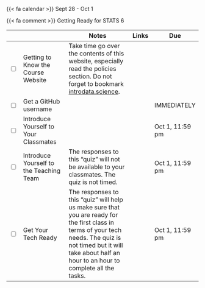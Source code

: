 {{< fa calendar >}} Sept 28 - Oct 1

{{< fa comment >}} Getting Ready for STATS 6



<table class="table-striped text-left table-bordered" align = "center">

  <thead>
    <th style="width:  3%"></th>
    <th style="width:  30%"></th>
    <th style="width:  40%">Notes</th>
    <th style="width:  8%">Links</th>
    <th style="width:  15%">Due</th>
  </thead>


  <tr>
    <td><input type="checkbox" /></td>
    <td> Getting to Know the Course Website &nbsp; &nbsp; </td>
    <td>Take time go over the contents of this website, especially read the policies section. Do not forget to bookmark <a href="https:introdata.science">introdata.science</a>.</td>
    <td></td>
    <td></td>
  </tr>
  
  <tr>
    <td><input type="checkbox" /></td>
    <td>Get a GitHub username </td>
    <td></td>
    <td><a href="https://www.gradescope.com/courses/618515/assignments/3327521" target ="_blank"> <i class="fas fa-edit" aria-hidden="true"
            title="External Link to Gradescope" target = "_blank"></i></a></td>
    <td>IMMEDIATELY</td>
  </tr>
  
  
   <tr>
    <td><input type="checkbox" /></td>
    <td>Introduce Yourself to Your Classmates </td>
    <td></td>
    <td><a href="https://edstem.org/us/courses/47261/discussion/3430366" target ="_blank"> <i class="fas fa-comment" aria-hidden="true"
            title="External Link to Gradescope" target = "_blank"></i></a></td>
    <td>Oct 1, 11:59 pm</td>
  </tr>
  
  <tr>
    <td><input type="checkbox" /></td>
    <td>Introduce Yourself to the Teaching Team </td>
    <td>The responses to this "quiz" will not be available to your classmates. The quiz is not timed.</td>
    <td><a href="https://www.gradescope.com/courses/618515/assignments/3417477" target ="_blank"> <i class="fas fa-edit" aria-hidden="true"
            title="External Link to Gradescope" target = "_blank"></i></a></td>
    <td>Oct 1, 11:59 pm</td>
  </tr>
  
  <tr>
    <td><input type="checkbox" /></td>
    <td>Get Your Tech Ready </td>
    <td>The responses to this "quiz" will help us make sure that you are ready for the first class in terms of your tech needs. The quiz is not timed but it will take about half an hour to an hour to complete all the tasks.</td>
    <td><a href="https://www.gradescope.com/courses/618515/assignments/3418013" target ="_blank"> <i class="fas fa-edit" aria-hidden="true"
            title="External Link to Gradescope" target = "_blank"></i></a></td>
    <td>Oct 1, 11:59 pm</td>
  </tr>
    
        
</table>